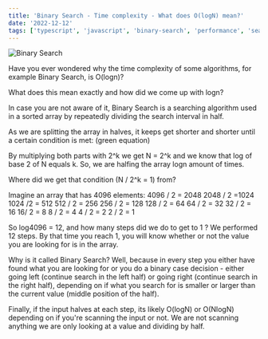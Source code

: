 ```yaml
---
title: 'Binary Search - Time complexity - What does O(logN) mean?'
date: '2022-12-12'
tags: ['typescript', 'javascript', 'binary-search', 'performance', 'searching-algorithm']
---
```


![Binary Search](/images/binary-search.jpeg)

Have you ever wondered why the time complexity of some algorithms, for example Binary Search, is O(logn)?

What does this mean exactly and how did we come up with logn?

In case you are not aware of it, Binary Search is a searching algorithm used in a sorted array by repeatedly dividing the search interval in half.

As we are splitting the array in halves, it keeps get shorter and shorter until a certain condition is met: (green equation)

By multiplying both parts with 2^k we get N = 2^k and we know that log of base 2 of N equals k. So, we are halfing the array logn amount of times.

Where did we get that condition (N / 2^k = 1) from?

Imagine an array that has 4096 elements:
4096 / 2 = 2048
2048 / 2 =1024
1024 /2 = 512
512 / 2 = 256
256 / 2 = 128
128 / 2 = 64
64 / 2 = 32
32 / 2 = 16
16/ 2 = 8
8 / 2 = 4
4 / 2 = 2
2 / 2 = 1

So log4096 = 12, and how many steps did we do to get to 1 ? We performed 12 steps. By that time you reach 1, you will know whether or not the value you are looking for is in the array.

Why is it called Binary Search? Well, because in every step you either have found what you are looking for or you do a binary case decision - either going left (continue search in the left half) or going right (continue search in the right half), depending on if what you search for is smaller or larger than the current value (middle position of the half).

Finally, if the input halves at each step, its likely O(logN) or O(NlogN) depending on if you're scanning the input or not. We are not scanning anything we are only looking at a value and dividing by half.
